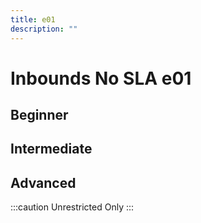 ```yaml
---
title: e01
description: ""
---
```


# Inbounds No SLA e01

## Beginner

<YouTube url="https://youtu.be/wfdPf6eh7v4"/>

## Intermediate

<YouTube url="https://youtu.be/Frjz4nKnwuc"/>

## Advanced
:::caution Unrestricted Only
<YouTube url="https://youtu.be/3FWEHlHGg0w"/>
:::